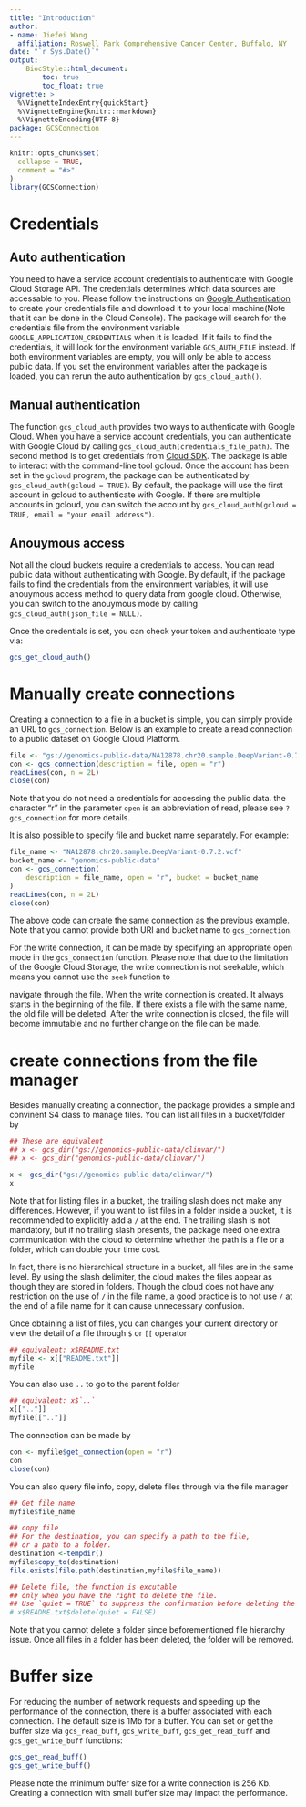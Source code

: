```yaml
---
title: "Introduction"
author: 
- name: Jiefei Wang
  affiliation: Roswell Park Comprehensive Cancer Center, Buffalo, NY
date: "`r Sys.Date()`"
output:
    BiocStyle::html_document:
        toc: true
        toc_float: true
vignette: >
  %\VignetteIndexEntry{quickStart}
  %\VignetteEngine{knitr::rmarkdown}
  %\VignetteEncoding{UTF-8}
package: GCSConnection
---
```



```r
knitr::opts_chunk$set(
  collapse = TRUE,
  comment = "#>"
)
library(GCSConnection)
```
# Credentials

## Auto authentication

You need to have a service account credentials to authenticate with
Google Cloud Storage API. The credentials determines which data
sources are accessable to you. Please follow the instructions on
[Google Authentication][] to create your credentials file and download
it to your local machine(Note that it can be done in the Cloud
Console).  The package will search for the credentials file from the
environment variable `GOOGLE_APPLICATION_CREDENTIALS` when it is
loaded. If it fails to find the credentials, it will look for the
environment variable `GCS_AUTH_FILE` instead. If both environment
variables are empty, you will only be able to access public data.  If
you set the environment variables after the package is loaded, you can
rerun the auto authentication by `gcs_cloud_auth()`.

## Manual authentication

The function `gcs_cloud_auth` provides two ways to authenticate with
Google Cloud. When you have a service account credentials, you can
authenticate with Google Cloud by calling
`gcs_cloud_auth(credentials_file_path)`. The second method is to get
credentials from [Cloud SDK][]. The package is able to interact with
the command-line tool gcloud. Once the account has been set in the
`gcloud` program, the package can be authenticated by
`gcs_cloud_auth(gcloud = TRUE)`. By default, the package will use the
first account in gcloud to authenticate with Google. If there are
multiple accounts in gcloud, you can switch the account by
`gcs_cloud_auth(gcloud = TRUE, email = "your email address")`.

## Anouymous access

Not all the cloud buckets require a credentials to access. You can
read public data without authenticating with Google. By default, if
the package fails to find the credentials from the environment
variables, it will use anouymous access method to query data from
google cloud. Otherwise, you can switch to the anouymous mode by
calling `gcs_cloud_auth(json_file = NULL)`.

Once the credentials is set, you can check your token and authenticate
type via:

```r
gcs_get_cloud_auth()
```

[Cloud SDK]: https://cloud.google.com/sdk/

[Google Authentication]: https://cloud.google.com/docs/authentication/production

# Manually create connections

Creating a connection to a file in a bucket is simple, you can simply
provide an URL to `gcs_connection`. Below is an example to create a
read connection to a public dataset on Google Cloud Platform.

```r
file <- "gs://genomics-public-data/NA12878.chr20.sample.DeepVariant-0.7.2.vcf"
con <- gcs_connection(description = file, open = "r")
readLines(con, n = 2L)
close(con)
```

Note that you do not need a credentials for accessing the public data.
the character "r" in the parameter `open` is an abbreviation of read,
please see `?gcs_connection` for more details.

It is also possible to specify file and bucket name separately. For
example:

```r
file_name <- "NA12878.chr20.sample.DeepVariant-0.7.2.vcf"
bucket_name <- "genomics-public-data"
con <- gcs_connection(
    description = file_name, open = "r", bucket = bucket_name
)
readLines(con, n = 2L)
close(con)
```

The above code can create the same connection as the previous
example. Note that you cannot provide both URI and bucket name to
`gcs_connection`.

For the write connection, it can be made by specifying an appropriate
open mode in the `gcs_connection` function. Please note that due to
the limitation of the Google Cloud Storage, the write connection is
not seekable, which means you cannot use the `seek` function to

navigate through the file. When the write connection is created.  It
always starts in the beginning of the file. If there exists a file
with the same name, the old file will be deleted. After the write
connection is closed, the file will become immutable and no further
change on the file can be made.

# create connections from the file manager

Besides manually creating a connection, the package provides a simple
and convinent S4 class to manage files. You can list all files in a
bucket/folder by

```r
## These are equivalent
## x <- gcs_dir("gs://genomics-public-data/clinvar/")
## x <- gcs_dir("genomics-public-data/clinvar/")

x <- gcs_dir("gs://genomics-public-data/clinvar/")
x
```

Note that for listing files in a bucket, the trailing slash does not
make any differences. However, if you want to list files in a folder
inside a bucket, it is recommended to explicitly add a `/` at the
end. The trailing slash is not mandatory, but if no trailing slash
presents, the package need one extra communication with the cloud to
determine whether the path is a file or a folder, which can double
your time cost.

In fact, there is no hierarchical structure in a bucket, all files are
in the same level. By using the slash delimiter, the cloud makes the
files appear as though they are stored in folders. Though the cloud
does not have any restriction on the use of `/` in the file name, a
good practice is to not use `/` at the end of a file name for it can
cause unnecessary confusion.

Once obtaining a list of files, you can changes your current directory
or view the detail of a file through `$` or `[[` operator

```r
## equivalent: x$README.txt
myfile <- x[["README.txt"]]
myfile
```

You can also use `..` to go to the parent folder

```r
## equivalent: x$`..`
x[[".."]]
myfile[[".."]]
```

The connection can be made by

```r
con <- myfile$get_connection(open = "r")
con
close(con)
```

You can also query file info, copy, delete files through via the file
manager

```r
## Get file name
myfile$file_name

## copy file
## For the destination, you can specify a path to the file, 
## or a path to a folder.
destination <-tempdir()
myfile$copy_to(destination)
file.exists(file.path(destination,myfile$file_name))

## Delete file, the function is excutable 
## only when you have the right to delete the file.
## Use `quiet = TRUE` to suppress the confirmation before deleting the file.
# x$README.txt$delete(quiet = FALSE)
```

Note that you cannot delete a folder since beforementioned file
hierarchy issue. Once all files in a folder has been deleted, the
folder will be removed.

# Buffer size

For reducing the number of network requests and speeding up the
performance of the connection, there is a buffer associated with each
connection. The default size is 1Mb for a buffer. You can set or get
the buffer size via `gcs_read_buff`, `gcs_write_buff`,
`gcs_get_read_buff` and `gcs_get_write_buff` functions:

```r
gcs_get_read_buff()
gcs_get_write_buff()
```

Please note the minimum buffer size for a write connection is 256
Kb. Creating a connection with small buffer size may impact the
performance.


